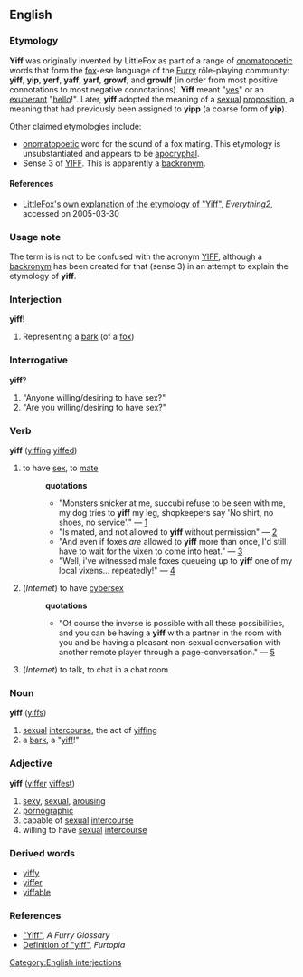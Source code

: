 {{wikipedia}}
==English==
=== Etymology ===
'''Yiff''' was originally invented by LittleFox as part of a range of [[onomatopoetic]] words that form the [[fox]]-ese language of the [[w:Furry|Furry]] rôle-playing community: '''yiff''', '''yip''', '''yerf''', '''yaff''', '''yarf''', '''growf''', and '''growlf''' (in order from most positive connotations to most negative connotations).  '''Yiff''' meant "[[yes]]" or an [[exuberant]] "[[hello]]!".  Later, '''yiff''' adopted the meaning of a [[sexual]] [[proposition]], a meaning that had previously been assigned to '''yipp''' (a coarse form of '''yip''').

Other claimed etymologies include:
* [[onomatopoetic]] word for the sound of a fox mating.  This etymology is unsubstantiated and appears to be [[apocryphal]].
* Sense 3 of [[YIFF]].  This is apparently a [[backronym]].
==== References ====
* [http://everything2.com/index.pl?node=yiff LittleFox's own explanation of the etymology of "Yiff"], ''Everything2'', accessed on 2005-03-30
=== Usage note ===
The term is is not to be confused with the acronym [[YIFF]], although a [[backronym]] has been created for that (sense 3) in an attempt to explain the etymology of '''yiff'''.
=== Interjection ===
[[Category:English interjections]]
'''yiff'''!
# Representing a [[bark]] (of a [[fox]])
=== Interrogative ===
'''yiff'''?
# "Anyone willing/desiring to have sex?"
# "Are you willing/desiring to have sex?"
=== Verb ===
'''yiff''' ([[yiffing]] [[yiffed]])
# to have [[sex]], to [[mate]]
#:'''quotations'''
#:*"Monsters snicker at me, succubi refuse to be seen with me, my dog tries to '''yiff''' my leg, shopkeepers say 'No shirt, no shoes, no service'." &mdash; [http://groups-beta.google.com/group/rec.games.roguelike.nethack/msg/e39bb0ed0ff65dde]
#:*"Is mated, and not allowed to '''yiff''' without permission" &mdash; [http://www.furnation.com/kashra/tinysex/TinySex.htm]
#:*"And even if foxes ''are'' allowed to '''yiff''' more than once, I'd still have to wait for the vixen to come into heat." &mdash; [http://groups-beta.google.com/group/alt.lifestyle.furry/msg/7379c910ef0f6087]
#:*"Well, i've witnessed male foxes queueing up to '''yiff''' one of my local vixens... repeatedly!" &mdash; [http://groups-beta.google.com/group/alt.lifestyle.furry/msg/ba6553234d3b2320]
# (''Internet'') to have [[cybersex]]
#:'''quotations'''
#:*"Of course the inverse is possible with all these possibilities, and you can be having a '''yiff''' with a partner in the room with you and be having a pleasant non-sexual conversation with another remote player through a page-conversation." &mdash; [http://groups-beta.google.com/group/alt.fan.furry/msg/4e094a46fba477cd]
# (''Internet'') to talk, to chat in a chat room
=== Noun ===
'''yiff''' ([[yiffs]])
# [[sexual]] [[intercourse]], the act of [[yiffing]]
# a [[bark]], a "[[yiff]]!"
=== Adjective ===
'''yiff''' ([[yiffer]] [[yiffest]])
# [[sexy]], [[sexual]], [[arousing]]
# [[pornographic]]
# capable of [[sexual]] [[intercourse]]
# willing to have [[sexual]] [[intercourse]]
=== Derived words ===
* [[yiffy]]
* [[yiffer]]
* [[yiffable]]
=== References ===
* [http://www.furcen.org/fgc/glossary.html#Y "Yiff"], ''A Furry Glossary''
* [http://www.cloudchasershaconage.furtopia.org/Yiff.txt Definition of "yiff"], ''Furtopia''